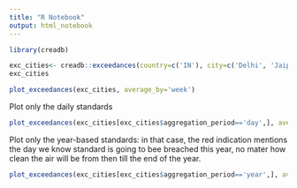 ```yaml
---
title: "R Notebook"
output: html_notebook
---
```




```r
library(creadb)
```

```r
exc_cities<- creadb::exceedances(country=c('IN'), city=c('Delhi', 'Jaipur', 'Mumbai', 'Hyderabad'))
exc_cities
```
```r
plot_exceedances(exc_cities, average_by='week')
```
Plot only the daily standards
```r
plot_exceedances(exc_cities[exc_cities$aggregation_period=='day',], average_by='week')
```

Plot only the year-based standards: in that case, the red indication mentions the day we know standard is going to bee breached this year, no mater how clean the air will be from then till the end of the year.

```r
plot_exceedances(exc_cities[exc_cities$aggregation_period=='year',], average_by='week')
```
